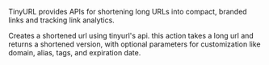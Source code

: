 TinyURL provides APIs for shortening long URLs into compact, branded
    links and tracking link analytics.

<Accordion title="Create short url">
Creates a shortened url using tinyurl's api. this action takes a long url and returns a shortened version, with optional parameters for customization like domain, alias, tags, and expiration date.
</Accordion>

